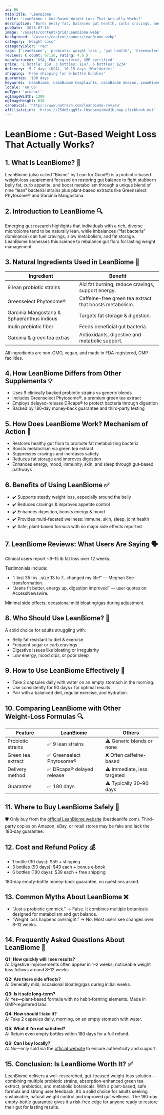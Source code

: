 ```yaml
---
id: 06
mainTitle: 'LeanBiome'
title: 'LeanBiome : Gut‑Based Weight Loss That Actually Works?'
description: 'Burns belly fat, balances gut health, curbs cravings, and boosts metabolism naturally.'
pubDate: '2025-07-16'
image: '/assets/content/grid/LeanBiome.webp'
background: '/assets/content/banner/LeanBiome.webp'
category: 'Weight Loss'
categoryColor: 'red'
tags: ['LeanBiome', 'probiotic weight loss', 'gut health', 'Greenselect Phytosome', 'Garcinia Mangostana', 'appetite control', 'fat metabolism']
reviews: { count: 97118, rating: 4.6 }
manufactured: 'USA, FDA registered, GMP certified'
price: '1 bottle: $59, 3 bottles: $147, 6 bottles: $234'
delivery: '5-7 days (USA), 10-15 days (Worldwide)'
shipping: 'Free shipping for 6-bottle bundles'
guarantee: '180 days'
keywords: 'LeanBiome, LeanBiome Complaints, LeanBiome Amazon, LeanBiome reviews, LeanBiome reviews 2025, probiotic weight loss, gut health supplement, Greenselect Phytosome, Garcinia Mangostana, appetite control, fat metabolism, LeanBiome ingredients'
locale: 'en_US'
ogType: 'product'
ogImageWidth: 1200
ogImageHeight: 630
canonical: 'https://www.nutra24.com/leanbiome-review'
affiliateLink: 'https://75de5zqg93x-lhydoxvytmwd1b.hop.clickbank.net'
---
```


# LeanBiome : Gut‑Based Weight Loss That Actually Works?

## 1. What Is LeanBiome? 🌱

LeanBiome (also called “Biome” by Lean for Good®) is a probiotic‑based weight‑loss supplement focused on restoring gut balance to fight stubborn belly fat, curb appetite, and boost metabolism through a unique blend of nine “lean” bacterial strains plus plant-based extracts like Greenselect Phytosome® and Garcinia Mangostana.

## 2. Introduction to LeanBiome 🔍

Emerging gut research highlights that individuals with a rich, diverse microbiome tend to be naturally lean, while imbalances (“fat bacteria” dominance) can fuel cravings, slow metabolism, and fat storage. LeanBiome harnesses this science to rebalance gut flora for lasting weight management.

## 3. Natural Ingredients Used in LeanBiome 🌿

| Ingredient                                | Benefit                                         |
|--------------------------------------------|-------------------------------------------------|
| 9 lean probiotic strains                   | Aid fat burning, reduce cravings, support energy.|
| Greenselect Phytosome®                     | Caffeine-free green tea extract that boosts metabolism. |
| Garcinia Mangostana & Sphaeranthus indicus | Targets fat storage & digestion.                |
| Inulin prebiotic fiber                     | Feeds beneficial gut bacteria.                   |
| Garcinia & green tea extras                | Antioxidants, digestive and metabolic support.   |

All ingredients are non-GMO, vegan, and made in FDA‑registered, GMP facilities.

## 4. How LeanBiome Differs from Other Supplements 💡

- Uses 9 clinically backed probiotic strains vs generic blends
- Includes Greenselect Phytosome®, a premium green tea extract
- Employs delayed-release DRcaps® to protect bacteria through digestion
- Backed by 180‑day money‑back guarantee and third‑party testing

## 5. How Does LeanBiome Work? Mechanism of Action 🧬

- Restores healthy gut flora to promote fat metabolizing bacteria
- Boosts metabolism via green tea extract
- Suppresses cravings and increases satiety
- Reduces fat storage and improves digestion
- Enhances energy, mood, immunity, skin, and sleep through gut-based pathways

## 6. Benefits of Using LeanBiome ✅

- ✔️ Supports steady weight loss, especially around the belly
- ✔️ Reduces cravings & improves appetite control
- ✔️ Enhances digestion, boosts energy & mood
- ✔️ Provides multi-faceted wellness: immune, skin, sleep, joint health
- ✔️ Safe, plant-based formula with no major side effects reported

## 7. LeanBiome Reviews: What Users Are Saying 🗣️

Clinical users report ~9–15 lb fat loss over 12 weeks.

Testimonials include:
- “I lost 35 lbs…size 13 to 7…changed my life!” — Meghan See transformation.
- “Jeans fit better, energy up, digestion improved” — user quotes on AccessNewswire.

Minimal side effects; occasional mild bloating/gas during adjustment.

## 8. Who Should Use LeanBiome? 🎯

A solid choice for adults struggling with:
- Belly fat resistant to diet & exercise
- Frequent sugar or carb cravings
- Digestive issues like bloating or irregularity
- Low energy, mood dips, or poor sleep

## 9. How to Use LeanBiome Effectively 💊

- Take 2 capsules daily with water on an empty stomach in the morning.
- Use consistently for 90 days+ for optimal results.
- Pair with a balanced diet, regular exercise, and hydration.

## 10. Comparing LeanBiome with Other Weight‑Loss Formulas 🔍

| Feature           | LeanBiome               | Others                         |
|-------------------|------------------------|--------------------------------|
| Probiotic strains | ✅ 9 lean strains       | ⚠️ Generic blends or none      |
| Green tea extract | ✅ Greenselect Phytosome® | ❌ Often caffeine-based      |
| Delivery method   | ✅ DRcaps® delayed release | ⚠️ Immediate, less targeted|
| Guarantee         | ✅ 180 days             | ⚠️ Typically 30–90 days        |

## 11. Where to Buy LeanBiome Safely 🛒

🛡️ Only buy from the [official LeanBiome website](https://75de5zqg93x-lhydoxvytmwd1b.hop.clickbank.net) (bestleanlife.com). Third-party copies on Amazon, eBay, or retail stores may be fake and lack the 180‑day guarantee.

## 12. Cost and Refund Policy 💰

- 1 bottle (30 days): $59 + shipping
- 3 bottles (90 days): $49 each + bonus e‑book
- 6 bottles (180 days): $39 each + free shipping

180‑day empty-bottle money-back guarantee, no questions asked.

## 13. Common Myths About LeanBiome ❌

- “Just a probiotic gimmick.” → False. It combines multiple botanicals designed for metabolism and gut balance.
- “Weight loss happens overnight.” → No. Most users see changes over 8–12 weeks.

## 14. Frequently Asked Questions About LeanBiome 🤔

**Q1: How quickly will I see results?**  
A: Digestive improvements often appear in 1–2 weeks; noticeable weight loss follows around 8–12 weeks.

**Q2: Are there side effects?**  
A: Generally mild; occasional bloating/gas during initial weeks.

**Q3: Is it safe long-term?**  
A: Yes—plant-based formula with no habit-forming elements. Made in GMP‑registered labs.

**Q4: How should I take it?**  
A: Take 2 capsules daily, morning, on an empty stomach with water.

**Q5: What if I’m not satisfied?**  
A: Return even empty bottles within 180 days for a full refund.

**Q6: Can I buy locally?**  
A: No—only sold via the [official  website](https://75de5zqg93x-lhydoxvytmwd1b.hop.clickbank.net) to ensure authenticity and support.

## 15. Conclusion: Is LeanBiome Worth It? ✅

LeanBiome delivers a well-researched, gut-focused weight-loss solution—combining multiple probiotic strains, absorption-enhanced green tea extract, prebiotics, and metabolic botanicals. With a plant-based, safe formula and strong user feedback, it’s a solid choice for adults seeking sustainable, natural weight control and improved gut wellness. The 180-day empty-bottle guarantee gives it a risk-free edge for anyone ready to restore their gut for lasting results.